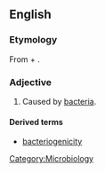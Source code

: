 ==English==

===Etymology===
From {{term|bacterio-}} + {{term|-genic}}.

===Adjective===
{{en-adj|-}}

# Caused by [[bacteria]].

====Derived terms====
*[[bacteriogenicity]]

[[Category:Microbiology]]